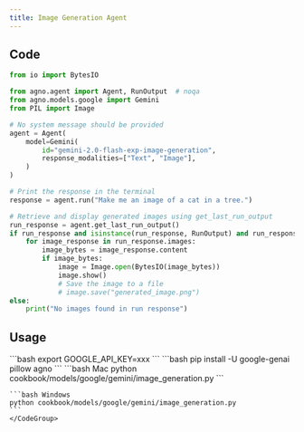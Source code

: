 ```yaml
---
title: Image Generation Agent
---
```


## Code

```python cookbook/models/google/gemini/image_generation.py
from io import BytesIO

from agno.agent import Agent, RunOutput  # noqa
from agno.models.google import Gemini
from PIL import Image

# No system message should be provided
agent = Agent(
    model=Gemini(
        id="gemini-2.0-flash-exp-image-generation",
        response_modalities=["Text", "Image"],
    )
)

# Print the response in the terminal
response = agent.run("Make me an image of a cat in a tree.")

# Retrieve and display generated images using get_last_run_output
run_response = agent.get_last_run_output()
if run_response and isinstance(run_response, RunOutput) and run_response.images:
    for image_response in run_response.images:
        image_bytes = image_response.content
        if image_bytes:
            image = Image.open(BytesIO(image_bytes))
            image.show()
            # Save the image to a file
            # image.save("generated_image.png")
else:
    print("No images found in run response")
```

## Usage

<Steps>
  <Snippet file="create-venv-step.mdx" />

  <Step title="Set your API key">
    ```bash
    export GOOGLE_API_KEY=xxx
    ```
  </Step>

  <Step title="Install libraries">
    ```bash
    pip install -U google-genai pillow agno
    ```
  </Step>

  <Step title="Run Agent">
    <CodeGroup>
    ```bash Mac
    python cookbook/models/google/gemini/image_generation.py
    ```

    ```bash Windows
    python cookbook/models/google/gemini/image_generation.py
    ```
    </CodeGroup>
  </Step>
</Steps>